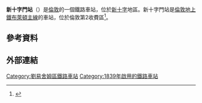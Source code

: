 {{Infobox London station
| name          = 新十字門<br />New Cross Gate
| image_name    = New Cross Gate station.jpg
| caption       = 
| manager       = [[倫敦地上鐵|倫敦地上鐵]]
| owner         = [[英國國營鐵路公司|英國國營鐵路公司]]
| fare_zone     = 2
| symbol        = overground
| symbol2       = rail
| locale        = [[新十字|新十字]]
| borough       = [[劉易舍姆區|劉易舍姆區]]
| events1       = 開通
| years1        = 1839年6月5日
| platforms     = 5
<!--| railexits0405 = {{increase}} 2.330
| railexits0506 = {{increase}} 2.353
| railexits0607 = {{decrease}} 2.338-->
| railexits0708 = {{decrease}} 2.088
| railexits0809 = {{decrease}} 1.833
| railexits0910 = {{increase}} 1.839
| railexits1011 = {{increase}} 3.012
| railexits1112 = {{increase}} 4.009
| railexits1213 = {{increase}} 4.369
| railexits1314 = {{decrease}} 4.328
| railint1314 = 1.419
| tubeexits04   = {{increase}} 2.935| tubeexits04_ref =<ref>{{cite web|title=Customer metrics: entries and exits: 2004|url=http://www.tfl.gov.uk/tfl/corporate/modesoftransport/tube/performance/entriesandexits.asp?id=175&agekey=2004|work=London Underground performance update|publisher=[[Transport_for_London|Transport for London]]|accessdate=26 December 2012|archive-date=2020-03-17|archive-url=https://web.archive.org/web/20200317084208/https://tfl.gov.uk/tfl/corporate/modesoftransport/tube/performance/entriesandexits.asp?id=175&agekey=2004|dead-url=yes}}</ref>
| tubeexits05   = {{increase}} 2.997| tubeexits05_ref =<ref>{{cite web|title=Customer metrics: entries and exits: 2005|url=http://www.tfl.gov.uk/tfl/corporate/modesoftransport/tube/performance/entriesandexits.asp?id=175&agekey=2005|work=London Underground performance update|publisher=[[Transport_for_London|Transport for London]]|accessdate=26 December 2012}}{{dead link|date=March 2015}}</ref>
| tubeexits06   = {{increase}} 3.375| tubeexits06_ref =<ref>{{cite web|title=Customer metrics: entries and exits: 2006|url=http://www.tfl.gov.uk/tfl/corporate/modesoftransport/tube/performance/entriesandexits.asp?id=175&agekey=2006|work=London Underground performance update|publisher=[[Transport_for_London|Transport for London]]|accessdate=26 December 2012}}{{dead link|date=March 2015}}</ref>
| tubeexits07   = {{decrease}}before closure 3.563
| railcode      = NXG
| dft_category  = C1
| latitude      = 51.4755
| longitude     = -0.0402
| interchange   = [[新十字站|新十字站]]
| interchange_note = <ref>{{Citation London station interchange May 2011}}</ref>
}}
'''新十字門站'''（{{lang-en|New Cross Gate station}}）是[[倫敦|倫敦]]的一個鐵路車站，位於[[新十字|新十字]]地區。新十字門站是[[倫敦地上鐵|倫敦地上鐵]][[布萊頓主線|布萊頓主線]]的車站，位於倫敦第2收費區<ref>{{Cite web |url=http://www.tfl.gov.uk/overground/stop/910GNEWXGTE/new-cross-gate-rail-station/ |title=存档副本 |access-date=2016-03-01 |archive-date=2020-08-14 |archive-url=https://web.archive.org/web/20200814034919/https://tfl.gov.uk/overground/stop/910GNEWXGTE/new-cross-gate-rail-station/ |dead-url=no }}</ref>。

==參考資料==
{{reflist}}

==外部連結==
{{Commons category|New Cross Gate railway station}}
{{stn art lnk|NXG|SE146BL}}
{{倫敦地上鐵東倫敦線}}

[[Category:劉易舍姆區鐵路車站|Category:劉易舍姆區鐵路車站]]
[[Category:1839年啟用的鐵路車站|Category:1839年啟用的鐵路車站]]